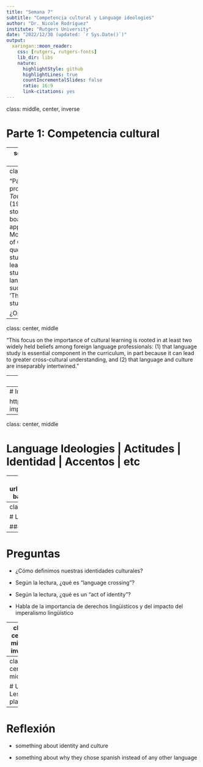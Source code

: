 ```yaml
---
title: "Semana 7"
subtitle: "Competencia cultural y Language ideologies"
author: "Dr. Nicole Rodríguez"
institute: "Rutgers University"
date: "2022/12/30 (updated: `r Sys.Date()`)"
output:
  xaringan::moon_reader:
    css: [rutgers, rutgers-fonts]
    lib_dir: libs
    nature:
      highlightStyle: github
      highlightLines: true
      countIncrementalSlides: false
      ratio: 16:9
      link-citations: yes
---
```

class: middle, center, inverse

# Parte 1: Competencia cultural

---
something here about the readings

---
class: center, middle

"Paul Simon, in his provocative book *The Tounge-Tied American* (1980), recounts the story of a Georgia school board member who approached Genelle Morain of the University of Georgia with the question: 'Why should a student who will never leave Macon, Georgia, student a foreign language?" Her reply was succinct but profound: 'That's *why* he should study another language'." 

¿Opiniones/quejas/ideas?


---
class: center, middle

"This focus on the importance of cultural learning is rooted in at least two widely held beliefs among foreign language professionals: (1) that language study is essential component in the curriculum, in part because it can lead to greater cross-cultural understanding, and (2) that language and culture are inseparably intertwined."

---
class: center, middle

"There is no question that the successful integration of culture and language teaching can contribute significantly to general humanistic knowledge, that language ability and cultural sensitivity can play a vital role in the security, defense, and economic well-being of this country, and that global understanding ought to be a mandatory component of basic education."


---
# Implicit Bias Association Test


https://resources.lmu.edu/dei/initiativesprograms/implicitbiasinitiative/whatisimplicitbias/testyourimplicitbias-implicitassociationtestiat/

---
class: center, middle 

# Language Ideologies | Actitudes | Identidad | Accentos | etc

---
background-image:  url("libs/img/bilingual.png")
background-size: contain

---
class: center, middle

# Language and Culture 

### Claire Kramsch

---
# Preguntas 

- ¿Cómo definimos nuestras identidades culturales?

- Según la lectura, ¿qué es "language crossing"?

- Según la lectura, ¿qué es un "act of identity"?

- Habla de la importancia de derechos lingüisticos y del impacto del imperalismo lingüístico 

---
class: center, middle, inverse

# Descanso 

---
class: center, middle

# Unit | Lesson planning

---
# Reflexión

- something about identity and culture 

- something about why they chose spanish instead of any other language 

